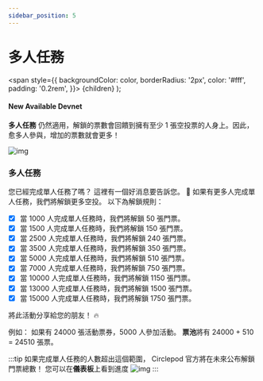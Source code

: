 ```yaml
---
sidebar_position: 5
---
```


# 多人任務

  <span
    style={{
      backgroundColor: color,
      borderRadius: '2px',
      color: '#fff',
      padding: '0.2rem',
    }}>
    {children}
  </span>
);

#### New Available <Highlight color="#25c2a0">Devnet</Highlight>


**多人任務** 仍然適用，解鎖的票數會回饋到擁有至少 1 張空投票的人身上。因此，愈多人參與，增加的票數就會更多！

![img](/img/event/tickets.png)


### 多人任務
您已經完成單人任務了嗎？ 這裡有一個好消息要告訴您。 👏
如果有更多人完成單人任務，我們將解鎖更多空投。 以下為解鎖規則：

- [x] 當 1000 人完成單人任務時，我們將解鎖 50 張門票。
- [x] 當 1500 人完成單人任務時，我們將解鎖 150 張門票。
- [x] 當 2500 人完成單人任務時，我們將解鎖 240 張門票。
- [x] 當 3500 人完成單人任務時，我們將解鎖 350 張門票。
- [x] 當 5000 人完成單人任務時，我們將解鎖 510 張門票。
- [x] 當 7000 人完成單人任務時，我們將解鎖 750 張門票。
- [x] 當 10000 人完成單人任務時，我們將解鎖 1150 張門票。
- [x] 當 13000 人完成單人任務時，我們將解鎖 1500 張門票。
- [x] 當 15000 人完成單人任務時，我們將解鎖 1750 張門票。

將此活動分享給您的朋友！ 🔥

例如：
如果有 24000 張活動票券，5000 人參加活動。 **票池**將有 24000 + 510 = 24510 張票。

:::tip
如果完成單人任務的人數超出這個範圍，
Circlepod 官方將在未來公布解鎖門票總數！
您可以在**儀表板**上看到進度
![img](/img/event/stake.png)
:::